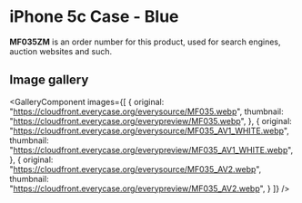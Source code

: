 
# iPhone 5c Case - Blue

<Callout type='info' emoji='👉🏻'>**MF035ZM** is an order number for this product, used for search engines, auction websites and such.</Callout>

## Image gallery

<GalleryComponent
    images={[
      {
        original: "https://cloudfront.everycase.org/everysource/MF035.webp",
        thumbnail: "https://cloudfront.everycase.org/everypreview/MF035.webp",
      },
      {
        original: "https://cloudfront.everycase.org/everysource/MF035_AV1_WHITE.webp",
        thumbnail: "https://cloudfront.everycase.org/everypreview/MF035_AV1_WHITE.webp",
      },
      {
        original: "https://cloudfront.everycase.org/everysource/MF035_AV2.webp",
        thumbnail: "https://cloudfront.everycase.org/everypreview/MF035_AV2.webp",
      }
    ]}
  />
